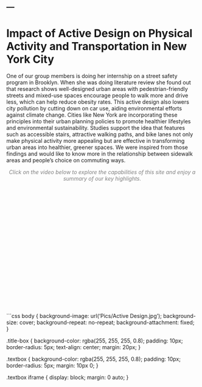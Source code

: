 ---
---
<div class="title-box">
  <h1>Impact of Active Design on Physical Activity and Transportation in New York City</h1>
</div>

<div class="textbox">
  <p>One of our group members is doing her internship on a street safety program in Brooklyn. When she was doing literature review she found out that research shows well-designed urban areas with pedestrian-friendly streets and mixed-use spaces encourage people to walk more and drive less, which can help reduce obesity rates. This active design also lowers city pollution by cutting down on car use, aiding environmental efforts against climate change. Cities like New York are incorporating these principles into their urban planning policies to promote healthier lifestyles and environmental sustainability. Studies support the idea that features such as accessible stairs, attractive walking paths, and bike lanes not only make physical activity more appealing but are effective in transforming urban areas into healthier, greener spaces. We were inspired from those findings and would like to know more in the relationship between sidewalk areas and people's choice on commuting ways.</p>
  
<p style="text-align:center; font-size:14px; font-style:italic; color:gray;">
  Click on the video below to explore the capabilities of this site and enjoy a summary of our key highlights.
</p>

  <iframe width="560" height="315" src="" frameborder="0" border="0" allow="accelerometer; autoplay; clipboard-write; encrypted-media; gyroscope; picture-in-picture" allowfullscreen></iframe>
</div>

```css
body {
  background-image: url('Pics/Active Design.jpg');
  background-size: cover; 
  background-repeat: no-repeat;
  background-attachment: fixed; 
}

.title-box {
  background-color: rgba(255, 255, 255, 0.8);
  padding: 10px;
  border-radius: 5px;
  text-align: center;
  margin: 20px;
}

.textbox {
  background-color: rgba(255, 255, 255, 0.8);
  padding: 10px;
  border-radius: 5px;
  margin: 10px 0;
}

.textbox iframe {
  display: block;
  margin: 0 auto;
}

